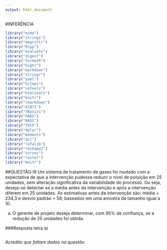 ---
output: html_document
---
#INFERÊNCIA
```{r, include=FALSE}
library("mime")
library("stringi")
library("magrittr") 
library("Rcpp")
library("evaluate")
library("digest")
library("formatR")
library("highr")
library("markdown")
library("stringr")
library("yaml")
library("bitops")
library("caTools")
library("htmltools")
library("knitr")
library("rmarkdown")
library("e1071")
library("fBasics")
library("DAAG")
library("MASS")
library("fdth")
library("dplyr")
library("moments")
library("qcc")
library("rafalib")
library("reshape2")
library("survey")
library("raster")
library("knitr")
```

##QUESTÃO I9
Um sistema de tratamento de gases foi mudado com a expectativa de que a intervenção pudesse reduzir o nível de poluição em 25 unidades, sem alteração significativa da variabilidade do processo. Ou seja, deseja-se detectar se a média antes da intervenção e após a intervenção diferem em 25 unidades. As estimativas antes da intervenção são: média = 234,3 e desvio padrão = 58, baseados em uma amostra de 
tamanho igual a 10. 

a) O gerente de projeto deseja determinar, com 95% de confiança, se a redução de 25 unidades foi obtida.

###Resposta letra a)
```{r}

```
*Acredito que faltam dados na questão*
